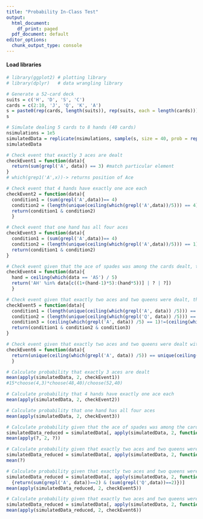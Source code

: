 ---
title: "Probability In-Class Test"
output:
  html_document:
    df_print: paged
  pdf_document: default
editor_options:
  chunk_output_type: console
---

#### Load libraries
```{r}
# library(ggplot2) # plotting library
# library(dplyr)   # data wrangling library
```

```{r}
# Generate a 52-card deck
suits = c('H', 'D', 'S', 'C')
cards = c(2:10, 'J', 'Q', 'K', 'A')
s = paste0(rep(cards, length(suits)), rep(suits, each = length(cards)))
s
```

```{r}
# Simulate dealing 5 cards to 8 hands (40 cards)
nsimulations = 1e5
simulatedData = replicate(nsimulations, sample(s, size = 40, prob = rep(1/length(s), length(s))))
simulatedData
```

```{r}
# Check event that exactly 3 aces are dealt
checkEvent1 = function(data){
  return(sum(grepl('A', data)) == 3) #match particular element
}
# which(grep1('A',x))-> returns position of Ace
```

```{r}
# Check event that 4 hands have exactly one ace each
checkEvent2 = function(data){
  condition1 = (sum(grepl('A',data))== 4)
  condition2 = (length(unique(ceiling(which(grepl('A',data))/5))) == 4)#returns next integer
  return(condition1 & condition2)
  }
```

```{r}
# Check event that one hand has all four aces
checkEvent3 = function(data){
  condition1 = (sum(grepl('A',data))== 4)
  condition2 = (length(unique(ceiling(which(grepl('A',data))/5))) == 1)
  return(condition1 & condition2)
}

```

```{r}
# Check event given that the ace of spades was among the cards dealt, that it is in a hand with at least one other spade.
checkEvent4 = function(data){
  hand = ceiling(which(data == 'AS') / 5)
  return('AH' %in% data[c((1+(hand-1)*5):(hand*5))] | ? | ?])
  }
```

```{r}
# Check event given that exactly two aces and two queens were dealt, that both aces are together in one hand and both queens are together in a different hand.
checkEvent5 = function(data){
  condition1 = (length(unique(ceiling(which(grepl('A', data)) /5))) == 1)
  condition2 = (length(unique(ceiling(which(grepl('Q', data)) /5))) == 1)
  condition3 = (ceiling(which(grepl('A', data)) /5) == 1)!=(ceiling(which(grepl('Q', data)) /5) == 1)
  return(condition1 & condition2 & condition3)
}

```

```{r}
# Check event given that exactly two aces and two queens were dealt with the two aces together in a hand and the two queens together in a hand that all four of those cards are together in the same hand.
checkEvent6 = function(data){
  return(unique(ceiling(which(grepl('A', data)) /5)) == unique(ceiling(which(grepl('Q', data)) /5))) 
  }
```

```{r}
# Calculate probability that exactly 3 aces are dealt
mean(apply(simulatedData, 2, checkEvent1))
#15*choose(4,3)*choose(48,40)/choose(52,40)
```

```{r}
# Calculate probability that 4 hands have exactly one ace each
mean(apply(simulatedData, 2, checkEvent2))
```

```{r}
# Calculate probability that one hand has all four aces
mean(apply(simulatedData, 2, checkEvent3))
```

```{r}
# Calculate probability given that the ace of spades was among the cards dealt, that it is in a hand with at least one other spade.
simulatedData_reduced = simulatedData[, apply(simulatedData, 2, function(data){return(? %in% data)})]
mean(apply(?, 2, ?))
```

```{r}
# Calculate probability given that exactly two aces and two queens were dealt, find the probability that both aces are together in one hand and both queens are together in a different hand.
simulatedData_reduced = simulatedData[, apply(simulatedData, 2, function(data){return('AS' %in% data)})]
mean(?)
```

```{r}
# Calculate probability given that exactly two aces and two queens were dealt, find the probability that both aces are together in one hand and both queens are together in a different hand.
simulatedData_reduced = simulatedData[, apply(simulatedData, 2, function(data)
  {return(sum(grepl('A', data))==2) & (sum(grepl('Q',data))==2)})]
mean(apply(simulatedData_reduced, 2, checkEvent5))
```

```{r}
# Calculate probability given that exactly two aces and two queens were dealt with the two aces together in a hand and the two queens together in a hand, find the probability that all four of those cards are together in the same hand.
simulatedData_reduced = simulatedData[, apply(simulatedData, 2, function(data){return((sum(grepl('A', data)) == 2) & (sum(grepl('Q', data)) == 2) & length(unique(ceiling(which(grepl('A', data)) /5))) == 1 & length(unique(ceiling(which(grepl('A', data)) /5) == 1)))})]
mean(apply(simulatedData_reduced, 2, checkEvent6))
```



